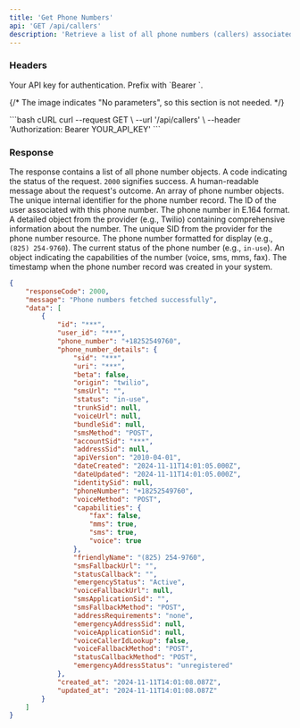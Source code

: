```yaml
---
title: 'Get Phone Numbers'
api: 'GET /api/callers'
description: 'Retrieve a list of all phone numbers (callers) associated with your account.'
---
```


### Headers

<ParamField header="Authorization" type="string" required>
  Your API key for authentication. Prefix with `Bearer `.
</ParamField>

{/* The image indicates "No parameters", so this section is not needed. */}

<RequestExample>
```bash cURL
curl --request GET \
  --url '/api/callers' \
  --header 'Authorization: Bearer YOUR_API_KEY'
```
</RequestExample>

### Response

The response contains a list of all phone number objects.
<ResponseField name="responseCode" type="number">
    A code indicating the status of the request. `2000` signifies success.
</ResponseField>
<ResponseField name="message" type="string">
    A human-readable message about the request's outcome.
</ResponseField>
<ResponseField name="data" type="object[]">
    An array of phone number objects.
</ResponseField>
<ResponseField name="data[].id" type="string">
    The unique internal identifier for the phone number record.
</ResponseField>
<ResponseField name="data[].user_id" type="string">
    The ID of the user associated with this phone number.
</ResponseField>
<ResponseField name="data[].phone_number" type="string">
    The phone number in E.164 format.
</ResponseField>
<ResponseField name="data[].phone_number_details" type="object">
    A detailed object from the provider (e.g., Twilio) containing comprehensive information about the number.
</ResponseField>
<ResponseField name="data[].phone_number_details.sid" type="string">
    The unique SID from the provider for the phone number resource.
</ResponseField>
<ResponseField name="data[].phone_number_details.friendlyName" type="string">
    The phone number formatted for display (e.g., `(825) 254-9760`).
</ResponseField>
<ResponseField name="data[].phone_number_details.status" type="string">
    The current status of the phone number (e.g., `in-use`).
</ResponseField>
<ResponseField name="data[].phone_number_details.capabilities" type="object">
    An object indicating the capabilities of the number (voice, sms, mms, fax).
</ResponseField>
<ResponseField name="data[].created_at" type="string (ISO 8601)">
    The timestamp when the phone number record was created in your system.
</ResponseField>
<ResponseExample>
```json Response
{
    "responseCode": 2000,
    "message": "Phone numbers fetched successfully",
    "data": [
        {
            "id": "***",
            "user_id": "***",
            "phone_number": "+18252549760",
            "phone_number_details": {
                "sid": "***",
                "uri": "***",
                "beta": false,
                "origin": "twilio",
                "smsUrl": "",
                "status": "in-use",
                "trunkSid": null,
                "voiceUrl": null,
                "bundleSid": null,
                "smsMethod": "POST",
                "accountSid": "***",
                "addressSid": null,
                "apiVersion": "2010-04-01",
                "dateCreated": "2024-11-11T14:01:05.000Z",
                "dateUpdated": "2024-11-11T14:01:05.000Z",
                "identitySid": null,
                "phoneNumber": "+18252549760",
                "voiceMethod": "POST",
                "capabilities": {
                    "fax": false,
                    "mms": true,
                    "sms": true,
                    "voice": true
                },
                "friendlyName": "(825) 254-9760",
                "smsFallbackUrl": "",
                "statusCallback": "",
                "emergencyStatus": "Active",
                "voiceFallbackUrl": null,
                "smsApplicationSid": "",
                "smsFallbackMethod": "POST",
                "addressRequirements": "none",
                "emergencyAddressSid": null,
                "voiceApplicationSid": null,
                "voiceCallerIdLookup": false,
                "voiceFallbackMethod": "POST",
                "statusCallbackMethod": "POST",
                "emergencyAddressStatus": "unregistered"
            },
            "created_at": "2024-11-11T14:01:08.087Z",
            "updated_at": "2024-11-11T14:01:08.087Z"
        }
    ]
}
```
</ResponseExample>